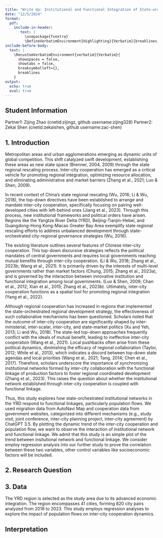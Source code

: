 ```yaml
---
title: "Write Up: Institutional and Functional Integration of State-orchestrated regional strategy: Yangtze River Delta"
date: "12/5/2024"
format: 
  pdf:
    include-in-header: 
       text: |
         \usepackage{fvextra}
         \DefineVerbatimEnvironment{Highlighting}{Verbatim}{breaklines,commandchars=\\\{\}}
include-before-body:
  text: |
    \RecustomVerbatimEnvironment{verbatim}{Verbatim}{
      showspaces = false,
      showtabs = false,
      breaksymbolleft={},
      breaklines
    }
output:
  echo: true
  eval: true
---
```


## Student Information
Partner1: Zijing Zhao (cnetid:zijingz, github username:zijing328)
Partner2: Zekai Shen (cnetid:zekaishen, github username:zac-shen)

## 1. Introduction
Metropolitan areas and urban agglomerations emerging as dynamic units of global competition. This shift catalyzed swift development, establishing these areas as new state space (Brenner, 2004, 2009) through the state regional rescaling process. Inter-city cooperation has emerged as a critical vehicle for promoting regional integration, optimizing resource allocation, and eliminating administrative and market barriers (Zhang et al., 2021; Luo & Shen, 2009). 

In recent context of China’s state regional rescaling (Wu, 2016; Li & Wu, 2018), the top-down directives have been established to arrange and mandate inter-city cooperation, specifically focusing on pairing well-developed cities with left-behind ones (Jiang et al., 2023). Through this process, new institutional frameworks and political orders have arisen. Regions like the Yangtze River Delta (YRD), Beijing-Tianjin-Hebei, and Guangdong-Hong Kong-Macao Greater Bay Area exemplify state regional rescaling efforts to address unbalanced development through state-orchestrated city-regional governance strategies (Wu, 2016). 

The existing literature outlines several features of Chinese inter-city cooperation. This top-down discursive strategies reflects the political mandates of central governments and requires local governments reaching mutual benefits through inter-city cooperation.  (Li & Wu, 2018; Zhang et al., 2023b; Wang et al., 2021). It is primarily driven by the interests of multi-level governments rather than market factors (Chung, 2015; Zhang et al., 2023a), and is governed by the interaction between innovative institution and functional integration among local governments.  (Luo & Shen, 2009; Chan et al., 2012; Xian et al., 2015; Zhang et al., 2023b). Ultimately, inter-city cooperation functions as a spatial tool for promoting regional integration (Yang et al., 2022).

Although regional cooperation has increased in regions that implemented the state-orchestrated regional development strategy, the effectiveness of such collaborative mechanisms has been questioned. Scholars noted that the outcome of inter-city cooperation are significantly shaped by inter-ministerial, inter-scalar, inter-city, and state-market politics (Xu and Yeh, 2013; Li and Wu, 2018). The state-led top-down approaches frequently conflict with the ideals of mutual benefit, leading to ineffective inter-city cooperation (Wang et al., 2021). Local pushbacks often arise from these political dynamics, diminishing the efficacy of regional collaboration (Taylor, 2012; While et al., 2013), which indicates a discord between top-down state agendas and local priorities (Wang et al., 2021; Tang, 2014; Chen et al., 2017). Therefore, scholars underscore the importance of synchronizing institutional networks formed by inter-city collaboration with the functional linkage of production factors to foster regional coordinated development (Zhang et al., 2023). This raises the question about whether the institutional network established through inter-city cooperation is coupled with functional linkage.

Thus, this study explores how state-orchestrated institutional networks in the YRD respond to functional linkages, particularly population flows. We used  migration data from AutoNavi Map and cooperation data from government websites, categorized into different mechanisms (e.g., study visit, joint conference, inter-city planning project, inter-city agreement) by ChatGPT 3.5. By plotting the dynamic trend of the inter-city cooperation and population flow, we want to observe the interaction of institutional network and functional linkage. We admit that this study is an simple plot of the trend between insitutional network and functional linkage. We consider employ regression analysis into our further study to prove the correlation between these two variables, other control variables like socioeconomic factors will be included.


## 2. Research Question

## 3. Data
The YRD region is selected as the study area due to its advanced economic integration. The region encompasses 41 cities, forming 820 city pairs analyzed from 2018 to 2023. This study employs regression analyses to explore the impact of population flows on inter-city cooperation dynamics.


## Interpretation 



